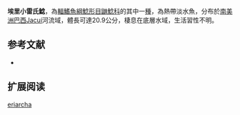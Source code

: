 {{Speciesbox
| name = 埃里小雷氏鯰
| image = 
| image_width = 250px
| status = NE
| status_system = IUCN3.1
| genus = Rhamdella
| species = eriarcha
| authority = Eigenmann & Eigenmann, 1888
| synonyms = *''Rhamdia eriarcha '',Eigenmann & Eigenmann, 1888 
*''Rhamdella straminea'',Cope, 1894 
*''Rhamdia straminea '' ,Cope, 1894 
}}

'''埃里小雷氏鯰'''，為[[輻鰭魚綱|輻鰭魚綱]][[鯰形目|鯰形目]][[鼬鯰科|鼬鯰科]]的其中一[[種|種]]，為熱帶淡水魚，分布於[[南美洲|南美洲]][[巴西|巴西]]Jacuí河流域，體長可達20.9公分，棲息在底層水域，生活習性不明。

==参考文献==
*{{FishBase_species|genus=Rhamdella|species=eriarcha|year=2015|month=7}}

== 扩展阅读 ==
{{refbegin}}
{{wikispecies-inline|Rhamdella eriarcha|埃里小雷氏鯰}}
{{refend}}
{{Taxonbar|from=Q5516840}}

[[Category:小雷氏鯰屬|eriarcha]]